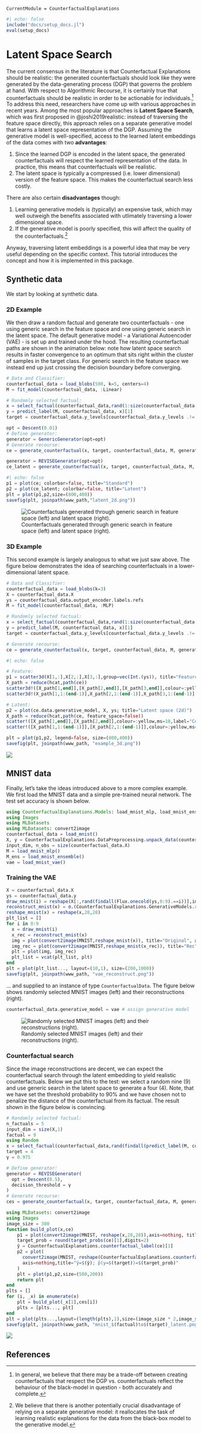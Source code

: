 ```@meta
CurrentModule = CounterfactualExplanations 
```

```julia
#| echo: false
include("docs/setup_docs.jl")
eval(setup_docs)
```

# Latent Space Search

The current consensus in the literature is that Counterfactual Explanations should be realistic: the generated counterfactuals should look like they were generated by the data-generating process (DGP) that governs the problem at hand. With respect to Algorithmic Recourse, it is certainly true that counterfactuals should be realistic in order to be actionable for individuals.^[In general, we believe that there may be a trade-off between creating counterfactuals that respect the DGP vs. counterfactuals reflect the behaviour of the black-model in question - both accurately and complete.] To address this need, researchers have come up with various approaches in recent years. Among the most popular approaches is **Latent Space Search**, which was first proposed in @joshi2019realistic: instead of traversing the feature space directly, this approach relies on a separate generative model that learns a latent space representation of the DGP. Assuming the generative model is well-specified, access to the learned latent embeddings of the data comes with two **advantages**:

1. Since the learned DGP is encoded in the latent space, the generated counterfactuals will respect the learned representation of the data. In practice, this means that counterfactuals will be realistic.
2. The latent space is typically a compressed (i.e. lower dimensional) version of the feature space. This makes the counterfactual search less costly.

There are also certain **disadvantages** though:

1. Learning generative models is (typically) an expensive task, which may well outweigh the benefits associated with utlimately traversing a lower dimensional space. 
2. If the generative model is poorly specified, this will affect the quality of the counterfactuals.^[We believe that there is another potentially crucial disadvantage of relying on a separate generative model: it reallocates the task of learning realistic explanations for the data from the black-box model to the generative model.]

Anyway, traversing latent embeddings is a powerful idea that may be very useful depending on the specific context. This tutorial introduces the concept and how it is implemented in this package. 

## Synthetic data

We start by looking at synthetic data. 

### 2D Example

We then draw a random factual and generate two counterfactuals - one using generic search in the feature space and one using generic search in the latent space. The default generative model - a Variational Autoencoder (VAE) - is set up and trained under the hood. The resulting counterfactual paths are shown in the animation below: note how latent space search results in faster convergence to an optimum that sits right within the cluster of samples in the target class. For generic search in the feature space we instead end up just crossing the decision boundary before converging.  

```julia
# Data and Classifier:
counterfactual_data = load_blobs(500, k=5, centers=4)
M = fit_model(counterfactual_data, :Linear)

# Randomly selected factual:
x = select_factual(counterfactual_data,rand(1:size(counterfactual_data.X,2)))
y = predict_label(M, counterfactual_data, x)[1]
target = counterfactual_data.y_levels[counterfactual_data.y_levels .!= y][1]
```

```julia
opt = Descent(0.01)
# Define generator:
generator = GenericGenerator(opt=opt)
# Generate recourse:
ce = generate_counterfactual(x, target, counterfactual_data, M, generator)
```

```julia
generator = REVISEGenerator(opt=opt)
ce_latent = generate_counterfactual(x, target, counterfactual_data, M, generator)
```


```julia
#| echo: false
p1 = plot(ce; colorbar=false, title="Standard")
p2 = plot(ce_latent; colorbar=false, title="Latent")
plt = plot(p1,p2,size=(800,400))
savefig(plt, joinpath(www_path,"latent_2d.png"))
```

![Counterfactuals generated through generic search in feature space (left) and latent space (right).](../www/latent_2d.png)

### 3D Example

This second example is largely analogous to what we just saw above. The figure below demonstrates the idea of searching counterfactuals in a lower-dimensional latent space. 

```julia
# Data and Classifier:
counterfactual_data = load_blobs(k=3)
X = counterfactual_data.X
ys = counterfactual_data.output_encoder.labels.refs
M = fit_model(counterfactual_data, :MLP)

# Randomly selected factual:
x = select_factual(counterfactual_data,rand(1:size(counterfactual_data.X,2)))
y = predict_label(M, counterfactual_data, x)[1]
target = counterfactual_data.y_levels[counterfactual_data.y_levels .!= y][1]

# Generate recourse:
ce = generate_counterfactual(x, target, counterfactual_data, M, generator)
```

```julia
#| echo: false

# Feature:
p1 = scatter3d(X[1,:],X[2,:],X[3,:],group=vec(Int.(ys)), title="Feature space (3d)", palette=:rainbow)
X_path = reduce(hcat,path(ce))
scatter3d!([X_path[1,end]],[X_path[2,end]],[X_path[3,end]],colour=:yellow,ms=10,label="Counterfactual")
scatter3d!(X_path[1,1:(end-1)],X_path[2,1:(end-1)],X_path[3,1:(end-1)],colour=:yellow,ms=5,label="")

# Latent:
p2 = plot(ce.data.generative_model, X, ys; title="Latent space (2d)")
X_path = reduce(hcat,path(ce, feature_space=false))
scatter!([X_path[1,end]],[X_path[2,end]],colour=:yellow,ms=10,label="Counterfactual")
scatter!([X_path[1,1:(end-1)]],[X_path[2,1:(end-1)]],colour=:yellow,ms=5,label="")

plt = plot(p1,p2, legend=false, size=(800,400))
savefig(plt, joinpath(www_path, "example_3d.png"))
```

![](../www/example_3d.png)

## MNIST data

Finally, let's take the ideas introduced above to a more complex example. We first load the MNIST data and a simple pre-trained neural network. The test set accuracy is shown below.

```julia
using CounterfactualExplanations.Models: load_mnist_mlp, load_mnist_ensemble, load_mnist_vae
using Images
using MLDatasets
using MLDatasets: convert2image
counterfactual_data = load_mnist()
X, y = CounterfactualExplanations.DataPreprocessing.unpack_data(counterfactual_data)
input_dim, n_obs = size(counterfactual_data.X)
M = load_mnist_mlp()
M_ens = load_mnist_ensemble()
vae = load_mnist_vae()
```

### Training the VAE

```julia
X = counterfactual_data.X
ys = counterfactual_data.y
draw_mnist(i) = reshape(X[:,rand(findall(Flux.onecold(ys,0:9).==i))],input_dim,1)
reconstruct_mnist(x) = σ.(CounterfactualExplanations.GenerativeModels.reconstruct(vae,x)[1]) 
reshape_mnist(x) = reshape(x,28,28)
plt_list = []
for i in 0:9
  x = draw_mnist(i)
  x_rec = reconstruct_mnist(x)
  img = plot(convert2image(MNIST,reshape_mnist(x)), title="Original", axis=nothing)
  img_rec = plot(convert2image(MNIST,reshape_mnist(x_rec)), title="Rec", axis=nothing)
  plt = plot(img, img_rec)
  plt_list = vcat(plt_list, plt)
end
plt = plot(plt_list..., layout=(10,1), size=(200,1000))
savefig(plt, joinpath(www_path, "vae_reconstruct.png"))
```

... and supplied to an instance of type `CounterfactualData`. The figure below shows randomly selected MNIST images (left) and their reconstructions (right).

```julia
counterfactual_data.generative_model = vae # assign generative model
```

![Randomly selected MNIST images (left) and their reconstructions (right).](../www/vae_reconstruct.png)

### Counterfactual search

Since the image reconstructions are decent, we can expect the counterfactual search through the latent embedding to yield realistic counterfactuals. Below we put this to the test: we select a random nine (9) and use generic search in the latent space to generate a four (4). Note, that we have set the threshold probability to $90\%$ and we have chosen not to penalize the distance of the counterfactual from its factual. The result shown in the figure below is convincing. 

```julia
# Randomly selected factual:
n_factuals = 5
input_dim = size(X,1)
factual = 9
using Random
x = select_factual(counterfactual_data,rand(findall(predict_label(M, counterfactual_data, X).==factual), n_factuals))
target = 4
γ = 0.975
```

```julia
# Define generator:
generator = REVISEGenerator(
  opt = Descent(0.5),
  decision_threshold = γ
)
# Generate recourse:
ces = generate_counterfactual(x, target, counterfactual_data, M, generator)
```

```julia
using MLDatasets: convert2image
using Images
image_size = 300
function build_plot(x,ce)
    p1 = plot(convert2image(MNIST, reshape(x,28,28)),axis=nothing, title="Factual")
    target_prob = round(target_probs(ce)[1],digits=2)
    ŷ = CounterfactualExplanations.counterfactual_label(ce)[1]
    p2 = plot(
      convert2image(MNIST, reshape(CounterfactualExplanations.counterfactual(ce),28,28)),
      axis=nothing,title="ŷ=$(ŷ); p̂(y=$(target))=$(target_prob)"
    )
    plt = plot(p1,p2,size=(500,200))
    return plt
end
plts = []
for (i, _x) in enumerate(x)
    plt = build_plot(_x[1],ces[i])
    plts = [plts..., plt]
end
plt = plot(plts...,layout=(length(plts),1),size=(image_size * 2,image_size * length(plts)))
savefig(plt, joinpath(www_path, "mnist_$(factual)to$(target)_latent.png"))
```

![](../www/mnist_9to4_latent.png)

## References